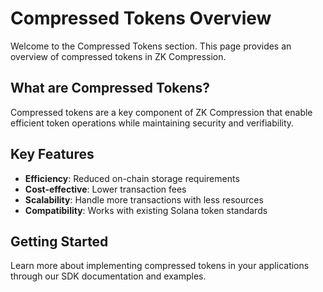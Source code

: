 # Compressed Tokens Overview

Welcome to the Compressed Tokens section. This page provides an overview of compressed tokens in ZK Compression.

## What are Compressed Tokens?

Compressed tokens are a key component of ZK Compression that enable efficient token operations while maintaining security and verifiability.

## Key Features

- **Efficiency**: Reduced on-chain storage requirements
- **Cost-effective**: Lower transaction fees
- **Scalability**: Handle more transactions with less resources
- **Compatibility**: Works with existing Solana token standards

## Getting Started

Learn more about implementing compressed tokens in your applications through our SDK documentation and examples.

